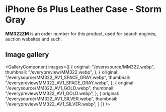 
# iPhone 6s Plus Leather Case - Storm Gray

<Callout type='info' emoji='👉🏻'>**MM322ZM** is an order number for this product, used for search engines, auction websites and such.</Callout>

## Image gallery

<GalleryComponent
    images={[
      {
        original: "/everysource/MM322.webp",
        thumbnail: "/everypreview/MM322.webp",
      },
      {
        original: "/everysource/MM322_AV1_SPACE_GRAY.webp",
        thumbnail: "/everypreview/MM322_AV1_SPACE_GRAY.webp",
      },
      {
        original: "/everysource/MM322_AV1_GOLD.webp",
        thumbnail: "/everypreview/MM322_AV1_GOLD.webp",
      },
      {
        original: "/everysource/MM322_AV1_SILVER.webp",
        thumbnail: "/everypreview/MM322_AV1_SILVER.webp",
      }
    ]}
  />
